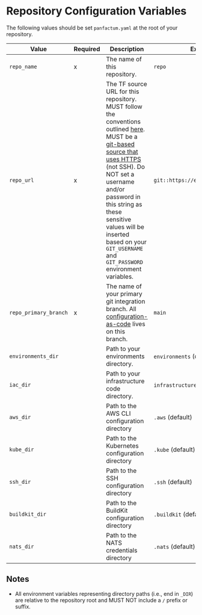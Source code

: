 # Repository Configuration Variables

The following values should be set `panfactum.yaml` at the root of your repository.

| Value                 | Required | Description                                                                                                                                                                                                                                                                                                                                                                                                                                        | Example                            |   |
| --------------------- | -------- | -------------------------------------------------------------------------------------------------------------------------------------------------------------------------------------------------------------------------------------------------------------------------------------------------------------------------------------------------------------------------------------------------------------------------------------------------- | ---------------------------------- | - |
| `repo_name`           | x        | The name of this repository.                                                                                                                                                                                                                                                                                                                                                                                                                       | `repo`                             |   |
| `repo_url`            | x        | The TF source URL for this repository. MUST follow the conventions outlined [here](https://opentofu.org/docs/language/modules/sources). MUST be a [git-based source that uses HTTPS](https://opentofu.org/docs/language/modules/sources/#generic-git-repository) (not SSH). Do NOT set a username and/or password in this string as these sensitive values will be inserted based on your `GIT_USERNAME` and `GIT_PASSWORD` environment variables. | `git::https://example.com/vpc.git` |   |
| `repo_primary_branch` | x        | The name of your primary git integration branch. All [configuration-as-code](/docs/edge/concepts/iac#configuration-as-code) lives on this branch.                                                                                                                                                                                                                                                                                                  | `main`                             |   |
| `environments_dir`    |          | Path to your environments directory.                                                                                                                                                                                                                                                                                                                                                                                                               | `environments` (default)           |   |
| `iac_dir`             |          | Path to your infrastructure code directory.                                                                                                                                                                                                                                                                                                                                                                                                        | `infrastructure` (default)         |   |
| `aws_dir`             |          | Path to the AWS CLI configuration directory                                                                                                                                                                                                                                                                                                                                                                                                        | `.aws` (default)                   |   |
| `kube_dir`            |          | Path to the Kubernetes configuration directory                                                                                                                                                                                                                                                                                                                                                                                                     | `.kube` (default)                  |   |
| `ssh_dir`             |          | Path to the SSH configuration directory                                                                                                                                                                                                                                                                                                                                                                                                            | `.ssh` (default)                   |   |
| `buildkit_dir`        |          | Path to the BuildKit configuration directory                                                                                                                                                                                                                                                                                                                                                                                                       | `.buildkit` (default)              |   |
| `nats_dir`            |          | Path to the NATS credentials directory                                                                                                                                                                                                                                                                                                                                                                                                             | `.nats` (default)                  |   |

## Notes

* All environment variables representing directory paths (i.e., end in `_DIR`) are relative to the repository root and
  MUST NOT include a `/` prefix or suffix.
